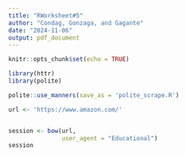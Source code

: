 ```yaml
---
title: "RWorksheet#5"
author: "Condag, Gonzaga, and Gagante"
date: "2024-11-06"
output: pdf_document
---
```


```r
knitr::opts_chunk$set(echo = TRUE)
```

```r
library(httr)
library(polite)

polite::use_manners(save_as = 'polite_scrape.R')

url <- 'https://www.amazon.com/'


session <- bow(url,
               user_agent = "Educational")
session
```

